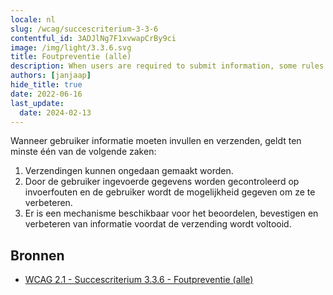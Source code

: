 ```yaml
---
locale: nl
slug: /wcag/succescriterium-3-3-6
contentful_id: 3ADJlNg7F1xvwapCrBy9ci
image: /img/light/3.3.6.svg
title: Foutpreventie (alle)
description: When users are required to submit information, some rules apply.
authors: [janjaap]
hide_title: true
date: 2022-06-16
last_update:
  date: 2024-02-13
---
```


<Hero
  title="Foutpreventie (alle)"
  imageSrc="/img/light/3.3.6.svg"
  alt="3.3.6"
  prefix="Succescriterium 3.3.6"
  suffix="Niveau AAA"
/>

Wanneer gebruiker informatie moeten invullen en verzenden, geldt ten minste één van de volgende zaken:

1. Verzendingen kunnen ongedaan gemaakt worden.
2. Door de gebruiker ingevoerde gegevens worden gecontroleerd op invoerfouten en de gebruiker wordt de mogelijkheid gegeven om ze te verbeteren.
3. Er is een mechanisme beschikbaar voor het beoordelen, bevestigen en verbeteren van informatie voordat de verzending wordt voltooid.

## Bronnen

- [WCAG 2.1 - Succescriterium 3.3.6 - Foutpreventie (alle)](https://www.w3.org/Translations/WCAG21-nl/#foutpreventie-alle)
